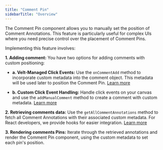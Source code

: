 ```yaml
---
title: "Comment Pin"
sidebarTitle: "Overview"
---
```


The Comment Pin component allows you to manually set the position of Comment Annotations.
This feature is particularly useful for complex UIs where you need precise control over the placement of Comment Pins.


Implementing this feature involves:

**1. Adding comment:** You have two options for adding comments with custom positioning:

- **a. Velt-Managed Click Events:** Use the `onCommentAdd` method to incorporate custom metadata into the comment object. This metadata will be used later to position the Comment Pin. [Learn more](/async-collaboration/comments/customize-behavior#event-subscription#oncommentadd-event-data-schema)

- **b. Custom Click Event Handling:** Handle click events on your canvas and use the `addManualComment` method to create a comment with custom metadata. [Learn more](/async-collaboration/comments/customize-behavior#addmanualcomment)

**2. Retrieving comments data:** Use the `getAllCommentAnnotations` method to fetch all Comment Annotations with their associated custom metadata.
For React developers, we provide hooks for easier integration. [Learn more](/async-collaboration/comments/customize-behavior#getcommentannotations) 


**3. Rendering comments Pins:** 
Iterate through the retrieved annotations and render the Comment Pin component, using the custom metadata to set each pin's position.

